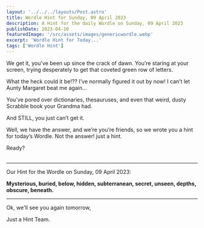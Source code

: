 ```yaml
---
layout: '../../../layouts/Post.astro'
title: Wordle Hint for Sunday, 09 April 2023
description: A Hint for the daily Wordle on Sunday, 09 April 2023
publishDate: 2023-04-10
featuredImage: '/src/assets/images/genericwordle.webp'
excerpt: 'Wordle Hint for Today...'
tags: ['Wordle Hint']
---
```


We get it, you’ve been up since the crack of dawn. You’re staring at your screen, trying desperately to get that coveted green row of letters. 

What the heck could it be!??
I’ve normally figured it out by now!
I can’t let Aunty Margaret beat me again… 

You’ve pored over dictionaries, thesauruses, and even that weird, dusty Scrabble book your Grandma had.

And STILL, you just can’t get it. 

Well, we have the answer, and we’re you’re friends, so we wrote you a hint for today’s Wordle.
Not the answer! just a hint. 

Ready?<br /><br />

----

Our Hint for the Wordle on Sunday, 09 April 2023:

**Mysterious, buried, below, hidden, subterranean, secret, unseen, depths, obscure, beneath.**

----

Ok, we'll see you again tomorrow, 

Just a Hint Team.
